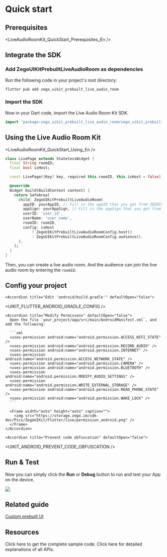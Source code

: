 
# Quick start

## Prerequisites

<LiveAudioRoomKit_QuickStart_Prerequisites_En />

## Integrate the SDK

### Add ZegoUIKitPrebuiltLiveAudioRoom as dependencies

Run the following code in your project's root directory: 

```dart
flutter pub add zego_uikit_prebuilt_live_audio_room
```

### Import the SDK

Now in your Dart code, import the Live Audio Room Kit SDK.

```dart
import 'package:zego_uikit_prebuilt_live_audio_room/zego_uikit_prebuilt_live_audio_room.dart';
```


## Using the Live Audio Room Kit


<LiveAudioRoomKit_QuickStart_Using_En />

```dart
class LivePage extends StatelessWidget {
  final String roomID;
  final bool isHost;

  const LivePage({Key? key, required this.roomID, this.isHost = false}) : super(key: key);

  @override
  Widget build(BuildContext context) {
    return SafeArea(
      child: ZegoUIKitPrebuiltLiveAudioRoom(
        appID: yourAppID, // Fill in the appID that you get from ZEGOCLOUD Admin Console.
        appSign: yourAppSign, // Fill in the appSign that you get from ZEGOCLOUD Admin Console.
        userID: 'user_id',
        userName: 'user_name',
        roomID: roomID,
        config: isHost
            ? ZegoUIKitPrebuiltLiveAudioRoomConfig.host()
            : ZegoUIKitPrebuiltLiveAudioRoomConfig.audience(),
      ),
    );
  }
}
```

Then, you can create a live audio room. And the audience can join the live audio room by entering the `roomID`.

## Config your project


<Tabs>
  <Tab title="Android">
    <Accordion title="Edit 'android/app/build.gradle'" defaultOpen="false">
<UIKIT_FLUTTER_ANDROID_APP_GRADLE_CONFIG />
    </Accordion>

    <Accordion title="Edit 'android/build.gradle'" defaultOpen="false">
<UIKIT_FLUTTER_ANDROID_GRADLE_CONFIG />
    </Accordion>

    <Accordion title="Modify Permissons" defaultOpen="false">
      Open the file `your_project/app/src/main/AndroidManifest.xml`, and add the following:

      ```xml
      <uses-permission android:name="android.permission.ACCESS_WIFI_STATE" />
      <uses-permission android:name="android.permission.RECORD_AUDIO" />
      <uses-permission android:name="android.permission.INTERNET" />
      <uses-permission android:name="android.permission.ACCESS_NETWORK_STATE" />
      <uses-permission android:name="android.permission.CAMERA" />
      <uses-permission android:name="android.permission.BLUETOOTH" />
      <uses-permission android:name="android.permission.MODIFY_AUDIO_SETTINGS" />
      <uses-permission android:name="android.permission.WRITE_EXTERNAL_STORAGE" />
      <uses-permission android:name="android.permission.READ_PHONE_STATE" />
      <uses-permission android:name="android.permission.WAKE_LOCK" />
      ```

      <Frame width="auto" height="auto" caption="">
        <img src="https://storage.zego.im/sdk-doc/Pics/ZegoUIKit/Flutter/live/permission_android.png" />
      </Frame>
    </Accordion>

    <Accordion title="Prevent code obfuscation" defaultOpen="false">
<UIKIT_ANDROID_PREVENT_CODE_OBFUSCATION />
    </Accordion>
  </Tab>

  <Tab title="iOS">
    <Accordion title="Modify Permissions" defaultOpen="false">
<UIKIT_IOS_PERMISSION_CONFIG_EN />
    </Accordion>
    <Accordion title="Disable Bitcode" defaultOpen="false">
<UIKIT_IOS_DISABLE_BITCODE_EN />
    </Accordion>
  </Tab>
</Tabs>


## Run & Test

Now you can simply click the **Run** or **Debug** button to run and test your App on the device.

<Frame width="auto" height="auto" caption="">
  <img src="https://storage.zego.im/sdk-doc/Pics/ZegoUIKit/Flutter/run_flutter_project.jpg" />
</Frame>

## Related guide

[Custom prebuilt UI](./03-Custom%20prebuilt%20features/01-Overview.mdx)

## Resources

<CardGroup cols={2}>
  <Card title="Sample code" href="https://github.com/ZEGOCLOUD/zego_uikit_prebuilt_live_audio_room_example_flutter" target="_blank">
    Click here to get the complete sample code.
  </Card>
  <Card title="API reference" href="https://pub.dev/documentation/zego_uikit_prebuilt_live_audio_room/latest/zego_uikit_prebuilt_live_audio_room/zego_uikit_prebuilt_live_audio_room-library.html" target="_blank">
    Click here for detailed explanations of all APIs.
  </Card>
</CardGroup>

